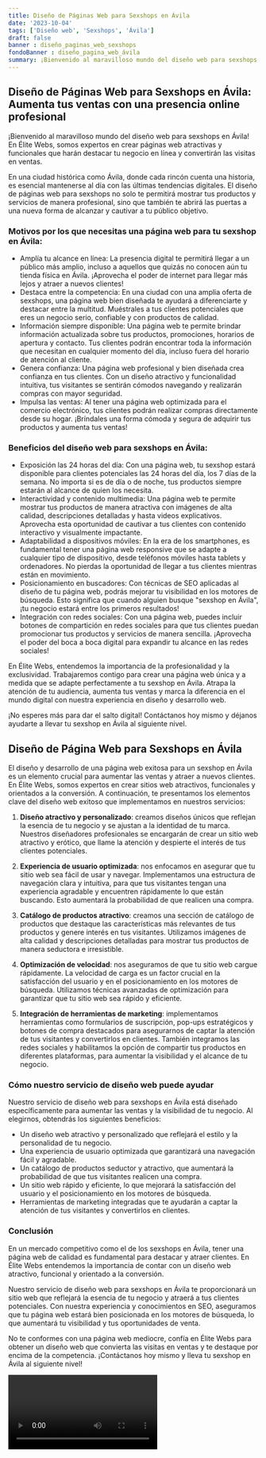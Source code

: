 ```yaml
---
title: Diseño de Páginas Web para Sexshops en Ávila
date: '2023-10-04'
tags: ['Diseño web', 'Sexshops', 'Ávila']
draft: false
banner : diseño_paginas_web_sexshops
fondoBanner : diseño_pagina_web_ávila
summary: ¡Bienvenido al maravilloso mundo del diseño web para sexshops en Ávila! En Élite Webs, somos expertos en crear páginas web atractivas y funcionales que harán destacar tu negocio en línea y convertirán las visitas en ventas.
---
```


## Diseño de Páginas Web para Sexshops en Ávila: Aumenta tus ventas con una presencia online profesional

¡Bienvenido al maravilloso mundo del diseño web para sexshops en Ávila! En Élite Webs, somos expertos en crear páginas web atractivas y funcionales que harán destacar tu negocio en línea y convertirán las visitas en ventas.

En una ciudad histórica como Ávila, donde cada rincón cuenta una historia, es esencial mantenerse al día con las últimas tendencias digitales. El diseño de páginas web para sexshops no solo te permitirá mostrar tus productos y servicios de manera profesional, sino que también te abrirá las puertas a una nueva forma de alcanzar y cautivar a tu público objetivo.

### Motivos por los que necesitas una página web para tu sexshop en Ávila:

- Amplía tu alcance en línea: La presencia digital te permitirá llegar a un público más amplio, incluso a aquellos que quizás no conocen aún tu tienda física en Ávila. ¡Aprovecha el poder de internet para llegar más lejos y atraer a nuevos clientes!
- Destaca entre la competencia: En una ciudad con una amplia oferta de sexshops, una página web bien diseñada te ayudará a diferenciarte y destacar entre la multitud. Muéstrales a tus clientes potenciales que eres un negocio serio, confiable y con productos de calidad.
- Información siempre disponible: Una página web te permite brindar información actualizada sobre tus productos, promociones, horarios de apertura y contacto. Tus clientes podrán encontrar toda la información que necesitan en cualquier momento del día, incluso fuera del horario de atención al cliente.
- Genera confianza: Una página web profesional y bien diseñada crea confianza en tus clientes. Con un diseño atractivo y funcionalidad intuitiva, tus visitantes se sentirán cómodos navegando y realizarán compras con mayor seguridad.
- Impulsa las ventas: Al tener una página web optimizada para el comercio electrónico, tus clientes podrán realizar compras directamente desde su hogar. ¡Bríndales una forma cómoda y segura de adquirir tus productos y aumenta tus ventas!

### Beneficios del diseño web para sexshops en Ávila:

- Exposición las 24 horas del día: Con una página web, tu sexshop estará disponible para clientes potenciales las 24 horas del día, los 7 días de la semana. No importa si es de día o de noche, tus productos siempre estarán al alcance de quien los necesita.
- Interactividad y contenido multimedia: Una página web te permite mostrar tus productos de manera atractiva con imágenes de alta calidad, descripciones detalladas y hasta videos explicativos. Aprovecha esta oportunidad de cautivar a tus clientes con contenido interactivo y visualmente impactante.
- Adaptabilidad a dispositivos móviles: En la era de los smartphones, es fundamental tener una página web responsive que se adapte a cualquier tipo de dispositivo, desde teléfonos móviles hasta tablets y ordenadores. No pierdas la oportunidad de llegar a tus clientes mientras están en movimiento.
- Posicionamiento en buscadores: Con técnicas de SEO aplicadas al diseño de tu página web, podrás mejorar tu visibilidad en los motores de búsqueda. Esto significa que cuando alguien busque "sexshop en Ávila", ¡tu negocio estará entre los primeros resultados!
- Integración con redes sociales: Con una página web, puedes incluir botones de compartición en redes sociales para que tus clientes puedan promocionar tus productos y servicios de manera sencilla. ¡Aprovecha el poder del boca a boca digital para expandir tu alcance en las redes sociales!

En Élite Webs, entendemos la importancia de la profesionalidad y la exclusividad. Trabajaremos contigo para crear una página web única y a medida que se adapte perfectamente a tu sexshop en Ávila. Atrapa la atención de tu audiencia, aumenta tus ventas y marca la diferencia en el mundo digital con nuestra experiencia en diseño y desarrollo web.

¡No esperes más para dar el salto digital! Contáctanos hoy mismo y déjanos ayudarte a llevar tu sexshop en Ávila al siguiente nivel.

<GifSeo />

<Cta />

## Diseño de Página Web para Sexshops en Ávila

El diseño y desarrollo de una página web exitosa para un sexshop en Ávila es un elemento crucial para aumentar las ventas y atraer a nuevos clientes. En Élite Webs, somos expertos en crear sitios web atractivos, funcionales y orientados a la conversión. A continuación, te presentamos los elementos clave del diseño web exitoso que implementamos en nuestros servicios:

1. **Diseño atractivo y personalizado**: creamos diseños únicos que reflejan la esencia de tu negocio y se ajustan a la identidad de tu marca. Nuestros diseñadores profesionales se encargarán de crear un sitio web atractivo y erótico, que llame la atención y despierte el interés de tus clientes potenciales.

2. **Experiencia de usuario optimizada**: nos enfocamos en asegurar que tu sitio web sea fácil de usar y navegar. Implementamos una estructura de navegación clara y intuitiva, para que tus visitantes tengan una experiencia agradable y encuentren rápidamente lo que están buscando. Esto aumentará la probabilidad de que realicen una compra.

3. **Catálogo de productos atractivo**: creamos una sección de catálogo de productos que destaque las características más relevantes de tus productos y genere interés en tus visitantes. Utilizamos imágenes de alta calidad y descripciones detalladas para mostrar tus productos de manera seductora e irresistible.

4. **Optimización de velocidad**: nos aseguramos de que tu sitio web cargue rápidamente. La velocidad de carga es un factor crucial en la satisfacción del usuario y en el posicionamiento en los motores de búsqueda. Utilizamos técnicas avanzadas de optimización para garantizar que tu sitio web sea rápido y eficiente.

5. **Integración de herramientas de marketing**: implementamos herramientas como formularios de suscripción, pop-ups estratégicos y botones de compra destacados para asegurarnos de captar la atención de tus visitantes y convertirlos en clientes. También integramos las redes sociales y habilitamos la opción de compartir tus productos en diferentes plataformas, para aumentar la visibilidad y el alcance de tu negocio.

### Cómo nuestro servicio de diseño web puede ayudar

Nuestro servicio de diseño web para sexshops en Ávila está diseñado específicamente para aumentar las ventas y la visibilidad de tu negocio. Al elegirnos, obtendrás los siguientes beneficios:

- Un diseño web atractivo y personalizado que reflejará el estilo y la personalidad de tu negocio.
- Una experiencia de usuario optimizada que garantizará una navegación fácil y agradable.
- Un catálogo de productos seductor y atractivo, que aumentará la probabilidad de que tus visitantes realicen una compra.
- Un sitio web rápido y eficiente, lo que mejorará la satisfacción del usuario y el posicionamiento en los motores de búsqueda.
- Herramientas de marketing integradas que te ayudarán a captar la atención de tus visitantes y convertirlos en clientes.

### Conclusión

En un mercado competitivo como el de los sexshops en Ávila, tener una página web de calidad es fundamental para destacar y atraer clientes. En Élite Webs entendemos la importancia de contar con un diseño web atractivo, funcional y orientado a la conversión.

Nuestro servicio de diseño web para sexshops en Ávila te proporcionará un sitio web que reflejará la esencia de tu negocio y atraerá a tus clientes potenciales. Con nuestra experiencia y conocimientos en SEO, aseguramos que tu página web estará bien posicionada en los motores de búsqueda, lo que aumentará tu visibilidad y tus oportunidades de venta.

No te conformes con una página web mediocre, confía en Élite Webs para obtener un diseño web que convierta las visitas en ventas y te destaque por encima de la competencia. ¡Contáctanos hoy mismo y lleva tu sexshop en Ávila al siguiente nivel!

<Video />

<CtaBot job='Sexshops' city='Ávila'/>

<Gmaps query='Ávila+españa+maps' />